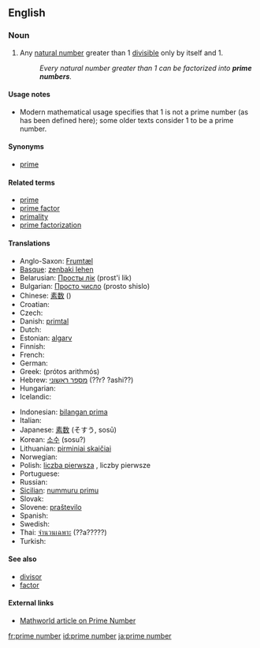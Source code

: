==English==

===Noun===
{{en-noun|pl=prime numbers}}

# {{number theory}} Any [[natural number]] greater than 1 [[divisible]] only by itself and 1.
#: ''Every natural number greater than 1 can be factorized into '''prime numbers'''.''

====Usage notes====
*Modern mathematical usage specifies that 1 is not a prime number (as has been defined here); some older texts consider 1 to be a prime number.

====Synonyms====
*[[prime]]

====Related terms====
*[[prime]]
*[[prime factor]]
*[[primality]]
*[[prime factorization]]

====Translations====
{{trans-top|natural number}}
*Anglo-Saxon: [[Frumtæl]]
*[[Basque]]: [[zenbaki lehen]]
*Belarusian: [[Просты лік]] (prost'i lik)
*Bulgarian: [[Просто число]] (prosto shislo)
*Chinese: [[素数]] ()
*Croatian: {{t-|hr|prosti broj|m}}
* Czech: {{t-|cs|prvočíslo|n}}
*Danish: [[primtal]]
* Dutch: {{t|nl|priemgetal|n}}
*Estonian: [[algarv]]
* Finnish: {{t+|fi|alkuluku}}
* French: {{t|fr|nombre premier|m}}
* German: {{t|de|Primzahl|f}}
*Greek: {{t|el|πρώτος αριθμός|m|}} (prótos arithmós)
*Hebrew: [[מספר ראשוני]] (??r? ?ashi??)
* Hungarian: {{t|hu|prímszám}}
* Icelandic: {{t|is|prímtölur}}
{{trans-mid}}
*Indonesian: [[bilangan prima]]
* Italian: {{t|it|numero primo|m}}
*Japanese: [[素数]] (そすう, sosū)
*Korean: [[소수]] (sosu?)
*Lithuanian: [[pirminiai skaičiai]]
* Norwegian: {{t|no|primtall}}
*Polish: [[liczba pierwsza]] {{f}}, liczby pierwsze<!-- ''''-->
* Portuguese: {{t|pt|número primo|m}}
* Russian: {{t|ru|Простое число|tr=prostoe shislo}}
*[[Sicilian]]: [[nummuru primu]] {{m}}
* Slovak: {{t-|sk|prvočíslo|n}}
*Slovene: [[praštevilo]] {{n}}
* Spanish: {{t|es|número primo|m}}
* Swedish: {{t|sv|primtal|n}}
*Thai: [[จำนวนเฉพาะ]] (??a?????)
* Turkish: {{t|tr|asal sayı}}
{{trans-bottom}}

====See also====
*[[divisor]]
*[[factor]]

====External links====
{{pedialite}}
*[http://mathworld.wolfram.com/PrimeNumber.html Mathworld article on Prime Number]

[[fr:prime number]]
[[id:prime number]]
[[ja:prime number]]